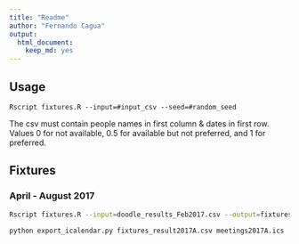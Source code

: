 ```yaml
---
title: "Readme"
author: "Fernando Cagua"
output: 
  html_document: 
    keep_md: yes
---
```


## Usage

`Rscript fixtures.R --input=#input_csv --seed=#random_seed`

The csv must contain people names in first column & dates in first row. Values 0 for not available, 0.5 for available but not preferred, and 1 for preferred.

## Fixtures

### April - August 2017

```bash
Rscript fixtures.R --input=doodle_results_Feb2017.csv --output=fixtures_result2017A.csv --seed=2017 --date_format="%B %a %d"

python export_icalendar.py fixtures_result2017A.csv meetings2017A.ics '14:00:00'
```
